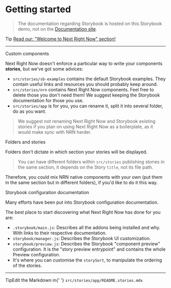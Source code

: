 
<Meta title="App/.Custom components" />

# Getting started

> The documentation regarding Storybook is hosted on this Storybook demo, not on the [Documentation site](https://unlyed.github.io/next-right-now).

<div className="tip-wrapper">
  <span className="tip">Tip</span>
  <a href={'/?path=/story/next-right-now-welcome-to-nrn--page'}>Read our: "Welcome to Next Right Now" section!</a>
</div>

---

<div className="subheading">Custom components</div>

Next Right Now doesn't enforce a particular way to write your components **stories**, but we've got some advices:
- `src/stories/sb-examples` contains the default Storybook examples. They contain useful links and resources you should probably keep around.
- `src/stories/nrn` contains Next Right Now components. Feel free to delete those you don't need them! We suggest keeping the Storybook documentation for those you use.
- `src/stories/app` is for you, you can rename it, split it into several folder, do as you want.

> We suggest not renaming Next Right Now and Storybook existing stories if you plan on using Next Right Now as a boilerplate, as it would make sync with NRN harder.

<div className="subheading">Folders and stories</div>

Folders don't dictate in which section your stories will be displayed.

> You can have different folders within `src/stories` publishing stories in the same section, it depends on the Story `title`, not its file path.

Therefore, you could mix NRN native components with your own (put them in the same section but in different folders), if you'd like to do it this way.

<div className="subheading">Storybook configuration documentation</div>

Many efforts have been put into Storybook configuration documentation.

The best place to start discovering what Next Right Now has done for you are:
- `.storybook/main.js`: Describes all the addons being installed and why. With links to their respective documentation.
- `storybook/manager.js`: Describes the Storybook UI customization.
- `storybook/preview.js`: Describes the Storybook "component preview" configuration.
It is the "story preview entrypoint" and contains the whole Preview configuration.
- It's where you can customise the `storySort`, to manipulate the ordering of the stories.

---

<div className="tip-wrapper">
  <span className="tip">Tip</span>Edit the Markdown in{' '}
  <code>src/stories/app/README.stories.mdx</code>
</div>
